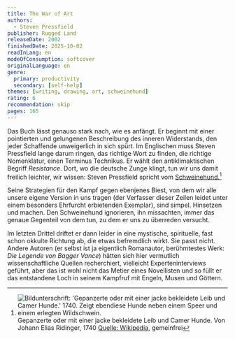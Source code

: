 ```yaml
---
title: The War of Art
authors:
  - Steven Pressfield
publisher: Rugged Land
releaseDate: 2002
finishedDate: 2025-10-02
readInLang: en
modeOfConsumption: softcover
originalLanguage: en
genre:
  primary: productivity
  secondary: [self-help]
themes: [writing, drawing, art, schweinehund]
rating: 6
recommendation: skip
pages: 165
---
```


Das Buch lässt genauso stark nach, wie es anfängt. Er beginnt mit einer pointierten und gelungenen Beschreibung des inneren Widerstands, den jeder Schaffende unweigerlich in sich spürt. Im Englischen muss Steven Pressfield lange darum ringen, das richtige Wort zu finden, die richtige Nomenklatur, einen Terminus Technikus. Er wählt den antiklimaktischen Begriff _Resistance_. Dort, wo die deutsche Zunge klingt, tun wir uns damit freilich leichter, wir wissen: Steven Pressfield spricht vom [Schweinehund.](https://de.wikipedia.org/wiki/Innerer_Schweinehund)[^mn-schweinehund]

Seine Strategien für den Kampf gegen ebenjenes Biest, von dem wir alle unsere eigene Version in uns tragen (der Verfasser dieser Zeilen leidet unter einem besonders Ehrfurcht erbietenden Exemplar), sind simpel. Hinsetzen und machen. Den Schweinehund ignorieren, ihn missachten, immer das genaue Gegenteil von dem tun, zu dem er uns zu überreden versucht.

Im letzten Drittel driftet er dann leider in eine mystische, spirituelle, fast schon okkulte Richtung ab, die etwas befremdlich wirkt. Sie passt nicht. Andere Autoren (er selbst ist ja eigentlich Romanautor, berühmtestes Werk: _Die Legende von Bagger Vance_) hätten sich hier vermutlich wissenschaftliche Quellen recherchiert, vielleicht Experteninterviews geführt, aber das ist wohl nicht das Metier eines Novellisten und so füllt er das entstandene Loch in seinem Kampfruf mit Engeln, Musen und Göttern.

[^mn-schweinehund]: <span><img src="/img/schweinehunde.jpg" alt="Bildunterschrift: 'Gepanzerte oder mit einer jacke bekleidete Leib und Camer Hunde.' 1740. Zeigt ebendiese Hunde neben einem Speer und einem erlegten Wildschwein." />Gepanzerte oder mit einer jacke bekleidete Leib und Camer Hunde. Von Johann Elias Ridinger, 1740 [Quelle: Wikipedia](https://commons.wikimedia.org/w/index.php?curid=28837702), gemeinfrei</span>
